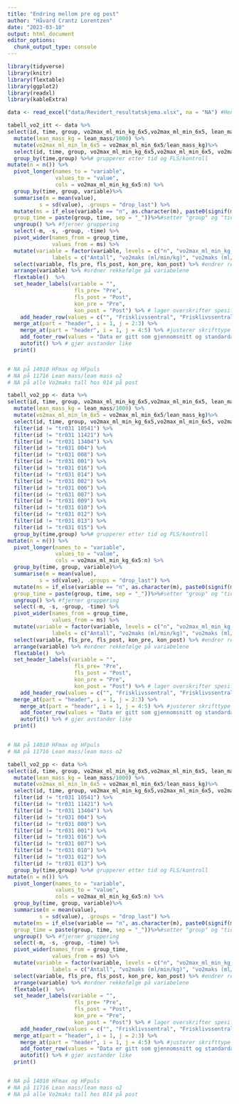 ```yaml
---
title: "Endring mellom pre og post"
author: "Håvard Crantz Lorentzen"
date: "2023-03-10"
output: html_document
editor_options: 
  chunk_output_type: console
---
```


```r

library(tidyverse)
library(knitr)
library(flextable)
library(ggplot2)
library(readxl)
library(kableExtra)

data <- read_excel("data/Revidert_resultatskjema.xlsx", na = "NA") #Henter data

tabell_vo2_itt <- data %>%
select(id, time, group, vo2max_ml_min_kg_6x5,vo2max_ml_min_6x5, lean_mass,`o2_puls (ml)`,hf_max, rer_max_30sek, bfmax_30sek, `Ve_L/min_max_30sek`,time_to_exhaustion, borg_end,lac) %>%
  mutate(lean_mass_kg = lean_mass/1000) %>%
  mutate(vo2max_ml_min_lm_6x5 = vo2max_ml_min_6x5/lean_mass_kg)%>%
  select(id, time, group, vo2max_ml_min_kg_6x5,vo2max_ml_min_6x5, vo2max_ml_min_lm_6x5,`o2_puls (ml)`,hf_max, rer_max_30sek, bfmax_30sek, `Ve_L/min_max_30sek`,time_to_exhaustion, borg_end,lac) %>%
  group_by(time,group) %>%# grupperer etter tid og FLS/kontroll
mutate(n = n()) %>% 
  pivot_longer(names_to = "variable", 
               values_to = "value", 
               cols = vo2max_ml_min_kg_6x5:n) %>%
  group_by(time, group, variable)%>%
  summarise(m = mean(value),
          s = sd(value), .groups = "drop_last") %>%
  mutate(ms = if_else(variable == "n", as.character(m), paste0(signif(m, 3),  " (", signif(s, 3), ")")), # setter gjennomsnitt og standardavvik (i parentes) sammen og justerer antall desimaler
  group_time = paste(group, time, sep = "_"))%>%#setter "group" og "tid" sammen
  ungroup() %>% #fjerner gruppering
  select(-m, -s, -group, -time) %>%
  pivot_wider(names_from = group_time, 
              values_from = ms) %>%
  mutate(variable = factor(variable, levels = c("n", "vo2max_ml_min_kg_6x5", "vo2max_ml_min_6x5", "vo2max_ml_min_lm_6x5" ,"o2_puls (ml)", "hf_max", "rer_max_30sek", "bfmax_30sek", "Ve_L/min_max_30sek", "time_to_exhaustion", "borg_end", "lac"), 
              labels = c("Antall", "vo2maks (ml/min/kg)", "vo2maks (ml/min)", "vo2maks (ml/min/m.m)", "o2 puls (ml)", "Maks puls", "Maks RER", "Maks pustefrekvens", "Maks ventialsjon (ml)", "Tid til utmattelse (s)", "Borg ved Vo2maks", "Laktat"))) %>% # ordner rekkefølge og norske navn
  select(variable, fls_pre, fls_post, kon_pre, kon_post) %>% #endrer rekkefølge på gruppene
  arrange(variable) %>% #ordner rekkefølge på variabelene 
  flextable()  %>%
  set_header_labels(variable = "",
                     fls_pre= "Pre", 
                     fls_post = "Post",
                     kon_pre = "Pre", 
                     kon_post = "Post") %>% # lager overskrifter spesifisert for hver kollonne 
    add_header_row(values = c("", "Frisklivssentral", "Frisklivssentral", "Kontroll", "Kontroll")) %>%
  merge_at(part = "header", i = 1, j = 2:3) %>%
    merge_at(part = "header", i = 1, j = 4:5) %>% #justerer skrifttype
    add_footer_row(values = "Data er gitt som gjennomsnitt og standardavvik.", colwidths = 5) %>% #legger til fornote
    autofit() %>% # gjør avstander like
  print()


# NA på 14010 HFmax og HFpuls
# NA på 11716 Lean mass/lean mass o2
# NA på alle Vo2maks tall hos 014 på post

```

```r

tabell_vo2_pp <- data %>%
select(id, time, group, vo2max_ml_min_kg_6x5,vo2max_ml_min_6x5, lean_mass,`o2_puls (ml)`,hf_max, rer_max_30sek, bfmax_30sek, `Ve_L/min_max_30sek`,time_to_exhaustion, borg_end,lac) %>%
  mutate(lean_mass_kg = lean_mass/1000) %>%
  mutate(vo2max_ml_min_lm_6x5 = vo2max_ml_min_6x5/lean_mass_kg)%>%
  select(id, time, group, vo2max_ml_min_kg_6x5,vo2max_ml_min_6x5, vo2max_ml_min_lm_6x5,`o2_puls (ml)`,hf_max, rer_max_30sek, bfmax_30sek, `Ve_L/min_max_30sek`,time_to_exhaustion, borg_end,lac) %>%
  filter(id != "tr031 10541") %>%
  filter(id != "tr031 11421") %>%
  filter(id != "tr031 13404") %>%
  filter(id != "tr031 004") %>%
  filter(id != "tr031 008") %>%
  filter(id != "tr031 001") %>%
  filter(id != "tr031 016") %>%
  filter(id != "tr031 014") %>%
  filter(id != "tr031 002") %>%
  filter(id != "tr031 006") %>%
  filter(id != "tr031 007") %>%
  filter(id != "tr031 009") %>%
  filter(id != "tr031 010") %>%
  filter(id != "tr031 012") %>%
  filter(id != "tr031 013") %>%
  filter(id != "tr031 015") %>%
  group_by(time,group) %>%# grupperer etter tid og FLS/kontroll
mutate(n = n()) %>% 
  pivot_longer(names_to = "variable", 
               values_to = "value", 
               cols = vo2max_ml_min_kg_6x5:n) %>%
  group_by(time, group, variable)%>%
  summarise(m = mean(value),
          s = sd(value), .groups = "drop_last") %>%
  mutate(ms = if_else(variable == "n", as.character(m), paste0(signif(m, 3),  " (", signif(s, 3), ")")), # setter gjennomsnitt og standardavvik (i parentes) sammen og justerer antall desimaler
  group_time = paste(group, time, sep = "_"))%>%#setter "group" og "tid" sammen
  ungroup() %>% #fjerner gruppering
  select(-m, -s, -group, -time) %>%
  pivot_wider(names_from = group_time, 
              values_from = ms) %>%
  mutate(variable = factor(variable, levels = c("n", "vo2max_ml_min_kg_6x5", "vo2max_ml_min_6x5", "vo2max_ml_min_lm_6x5" ,"o2_puls (ml)", "hf_max", "rer_max_30sek", "bfmax_30sek", "Ve_L/min_max_30sek", "time_to_exhaustion", "borg_end", "lac"), 
              labels = c("Antall", "vo2maks (ml/min/kg)", "vo2maks (ml/min)", "vo2maks (ml/min/m.m)", "o2 puls (ml)", "Maks puls", "Maks RER", "Maks pustefrekvens", "Maks ventialsjon (ml)", "Tid til utmattelse (s)", "Borg ved Vo2maks", "Laktat"))) %>% # ordner rekkefølge og norske navn
  select(variable, fls_pre, fls_post, kon_pre, kon_post) %>% #endrer rekkefølge på gruppene
  arrange(variable) %>% #ordner rekkefølge på variabelene 
  flextable()  %>%
  set_header_labels(variable = "",
                     fls_pre= "Pre", 
                     fls_post = "Post",
                     kon_pre = "Pre", 
                     kon_post = "Post") %>% # lager overskrifter spesifisert for hver kollonne 
    add_header_row(values = c("", "Frisklivssentral", "Frisklivssentral", "Kontroll", "Kontroll")) %>%
  merge_at(part = "header", i = 1, j = 2:3) %>%
    merge_at(part = "header", i = 1, j = 4:5) %>% #justerer skrifttype
    add_footer_row(values = "Data er gitt som gjennomsnitt og standardavvik.", colwidths = 5) %>% #legger til fornote
    autofit() %>% # gjør avstander like
  print()


# NA på 14010 HFmax og HFpuls
# NA på 11716 Lean mass/lean mass o2
```

```r

tabell_vo2_pp <- data %>%
select(id, time, group, vo2max_ml_min_kg_6x5,vo2max_ml_min_6x5, lean_mass,`o2_puls (ml)`,hf_max, rer_max_30sek, bfmax_30sek, `Ve_L/min_max_30sek`,time_to_exhaustion, borg_end,lac) %>%
  mutate(lean_mass_kg = lean_mass/1000) %>%
  mutate(vo2max_ml_min_lm_6x5 = vo2max_ml_min_6x5/lean_mass_kg)%>%
  select(id, time, group, vo2max_ml_min_kg_6x5,vo2max_ml_min_6x5, vo2max_ml_min_lm_6x5,`o2_puls (ml)`,hf_max, rer_max_30sek, bfmax_30sek, `Ve_L/min_max_30sek`,time_to_exhaustion, borg_end,lac) %>%
  filter(id != "tr031 10541") %>%
  filter(id != "tr031 11421") %>%
  filter(id != "tr031 13404") %>%
  filter(id != "tr031 004") %>%
  filter(id != "tr031 008") %>%
  filter(id != "tr031 001") %>%
  filter(id != "tr031 016") %>%
  filter(id != "tr031 007") %>%
  filter(id != "tr031 010") %>%
  filter(id != "tr031 012") %>%
  filter(id != "tr031 013") %>%
  group_by(time,group) %>%# grupperer etter tid og FLS/kontroll
mutate(n = n()) %>% 
  pivot_longer(names_to = "variable", 
               values_to = "value", 
               cols = vo2max_ml_min_kg_6x5:n) %>%
  group_by(time, group, variable)%>%
  summarise(m = mean(value),
          s = sd(value), .groups = "drop_last") %>%
  mutate(ms = if_else(variable == "n", as.character(m), paste0(signif(m, 3),  " (", signif(s, 3), ")")), # setter gjennomsnitt og standardavvik (i parentes) sammen og justerer antall desimaler
  group_time = paste(group, time, sep = "_"))%>%#setter "group" og "tid" sammen
  ungroup() %>% #fjerner gruppering
  select(-m, -s, -group, -time) %>%
  pivot_wider(names_from = group_time, 
              values_from = ms) %>%
  mutate(variable = factor(variable, levels = c("n", "vo2max_ml_min_kg_6x5", "vo2max_ml_min_6x5", "vo2max_ml_min_lm_6x5" ,"o2_puls (ml)", "hf_max", "rer_max_30sek", "bfmax_30sek", "Ve_L/min_max_30sek", "time_to_exhaustion", "borg_end", "lac"), 
              labels = c("Antall", "vo2maks (ml/min/kg)", "vo2maks (ml/min)", "vo2maks (ml/min/m.m)", "o2 puls (ml)", "Maks puls", "Maks RER", "Maks pustefrekvens", "Maks ventialsjon (ml)", "Tid til utmattelse (s)", "Borg ved Vo2maks", "Laktat"))) %>% # ordner rekkefølge og norske navn
  select(variable, fls_pre, fls_post, kon_pre, kon_post) %>% #endrer rekkefølge på gruppene
  arrange(variable) %>% #ordner rekkefølge på variabelene 
  flextable()  %>%
  set_header_labels(variable = "",
                     fls_pre= "Pre", 
                     fls_post = "Post",
                     kon_pre = "Pre", 
                     kon_post = "Post") %>% # lager overskrifter spesifisert for hver kollonne 
    add_header_row(values = c("", "Frisklivssentral", "Frisklivssentral", "Kontroll", "Kontroll")) %>%
  merge_at(part = "header", i = 1, j = 2:3) %>%
    merge_at(part = "header", i = 1, j = 4:5) %>% #justerer skrifttype
    add_footer_row(values = "Data er gitt som gjennomsnitt og standardavvik.", colwidths = 5) %>% #legger til fornote
    autofit() %>% # gjør avstander like
  print()


# NA på 14010 HFmax og HFpuls
# NA på 11716 Lean mass/lean mass o2
# NA på alle Vo2maks tall hos 014 på post
```
